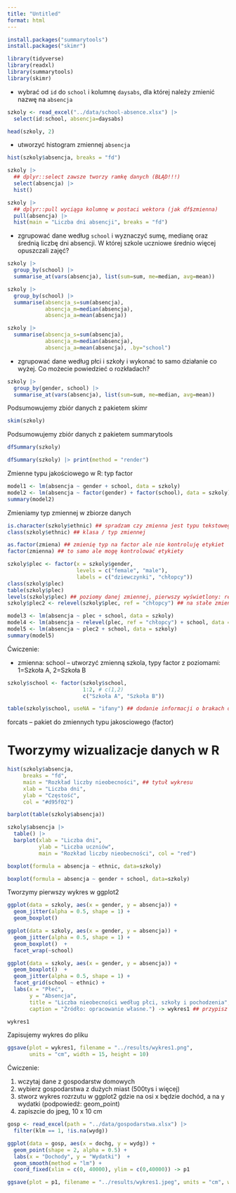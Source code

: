```yaml
---
title: "Untitled"
format: html
---
```


```r
install.packages("summarytools")
install.packages("skimr")
```

```r
library(tidyverse)
library(readxl)
library(summarytools)
library(skimr)
```

+ wybrać od `id` do `school` i kolumnę `daysabs`, dla której należy zmienić nazwę na `absencja`

```r
szkoly <- read_excel("../data/school-absence.xlsx") |>
  select(id:school, absencja=daysabs)

head(szkoly, 2)
```

+ utworzyć histogram zmiennej `absencja`

```r
hist(szkoly$absencja, breaks = "fd")

szkoly |> 
  ## dplyr::select zawsze tworzy ramkę danych (BŁĄD!!!)
  select(absencja) |>  
  hist()

szkoly |> 
  ## dplyr::pull wyciąga kolumnę w postaci wektora (jak df$zmienna)
  pull(absencja) |> 
  hist(main = "Liczba dni absencji", breaks = "fd")
```

+ zgrupować dane według `school` i wyznaczyć sumę, medianę oraz średnią liczbę dni absencji. W której szkole uczniowe średnio więcej opuszczali zajęć?

```r
szkoly |>
  group_by(school) |>
  summarise_at(vars(absencja), list(sum=sum, me=median, avg=mean))

szkoly |>
  group_by(school) |>
  summarise(absencja_s=sum(absencja),
            absencja_m=median(absencja),
            absencja_a=mean(absencja))

szkoly |>
  summarise(absencja_s=sum(absencja),
            absencja_m=median(absencja),
            absencja_a=mean(absencja), .by="school")
```

+ zgrupować dane według płci i szkoły i wykonać to samo działanie co wyżej. Co możecie powiedzieć o rozkładach? 
        
```r
szkoly |>
  group_by(gender, school) |>
  summarise_at(vars(absencja), list(sum=sum, me=median, avg=mean))
```

Podsumowujemy zbiór danych z pakietem skimr

```r
skim(szkoly)
```

Podsumowujemy zbiór danych z pakietem summarytools

```r
dfSummary(szkoly)

dfSummary(szkoly) |> print(method = "render")
```

Zmienne typu jakościowego w R: typ factor

```r
model1 <- lm(absencja ~ gender + school, data = szkoly)
model2 <- lm(absencja ~ factor(gender) + factor(school), data = szkoly)
summary(model2)
```

Zmieniamy typ zmiennej w zbiorze danych

```r
is.character(szkoly$ethnic) ## spradzam czy zmienna jest typu tekstowego
class(szkoly$ethnic) ## klasa / typ zmiennej
```

```r
as.factor(zmiena) ## zmienię typ na factor ale nie kontroluję etykiet
factor(zmienna) ## to samo ale mogę kontrolować etykiety
```

```r
szkoly$plec <- factor(x = szkoly$gender, 
                      levels = c("female", "male"),
                      labels = c("dziewczynki", "chłopcy"))
class(szkoly$plec)
table(szkoly$plec)
levels(szkoly$plec) ## poziomy danej zmiennej, pierwszy wyświetlony: referencyjny
szkoly$plec2 <- relevel(szkoly$plec, ref = "chłopcy") ## na stałe zmieniam poziom referencyjny
```

```r
model3 <- lm(absencja ~ plec + school, data = szkoly)
model4 <- lm(absencja ~ relevel(plec, ref = "chłopcy") + school, data = szkoly)
model5 <- lm(absencja ~ plec2 + school, data = szkoly)
summary(model5)
```

Ćwiczenie:

- zmienna: school -- utworzyć zmienną szkola, typy factor z poziomami: 1=Szkoła A, 2=Szkoła B

```r
szkoly$school <- factor(szkoly$school, 
                        1:2, # c(1,2)
                        c("Szkoła A", "Szkoła B"))

table(szkoly$school, useNA = "ifany") ## dodanie informacji o brakach danych
```

forcats -- pakiet do zmiennych typu jakosciowego (factor)

# Tworzymy wizualizacje danych w R

```r
hist(szkoly$absencja, 
     breaks = "fd",
     main = "Rozkład liczby nieobecności", ## tytuł wykresu
     xlab = "Liczba dni",  
     ylab = "Częstość",
     col = "#d95f02")
```
```r
barplot(table(szkoly$absencja))

szkoly$absencja |> 
  table() |> 
  barplot(xlab = "Liczba dni",
          ylab = "Liczba uczniów", 
          main = "Rozkład liczby nieobecności", col = "red")
```

```r
boxplot(formula = absencja ~ ethnic, data=szkoly)

boxplot(formula = absencja ~ gender + school, data=szkoly)
```

Tworzymy pierwszy wykres w ggplot2

```r
ggplot(data = szkoly, aes(x = gender, y = absencja)) +
  geom_jitter(alpha = 0.5, shape = 1) + 
  geom_boxplot() 

ggplot(data = szkoly, aes(x = gender, y = absencja)) +
  geom_jitter(alpha = 0.5, shape = 1) + 
  geom_boxplot()  +
  facet_wrap(~school)
```
```r
ggplot(data = szkoly, aes(x = gender, y = absencja)) +
  geom_boxplot()  +
  geom_jitter(alpha = 0.5, shape = 1) +
  facet_grid(school ~ ethnic) +
  labs(x = "Płeć", 
       y = "Absencja", 
       title = "Liczba nieobecności według płci, szkoły i pochodzenia",
       caption = "Źródło: opracowanie własne.") -> wykres1 ## przypisz wykres do obiektu o nazwie wykres1

wykres1
```

Zapisujemy wykres do pliku

```r
ggsave(plot = wykres1, filename = "../results/wykres1.png", 
       units = "cm", width = 15, height = 10)
```

Ćwiczenie:

1. wczytaj dane z gospodarstw domowych
2. wybierz gospodarstwa z dużych miast (500tys i więcej)
3. stworz wykres rozrzutu w ggplot2 gdzie na osi x będzie dochód, a na y wydatki (podpowiedź: geom_point)
4. zapiszcie do jpeg, 10 x 10 cm

```r
gosp <- read_excel(path = "../data/gospodarstwa.xlsx") |>
  filter(klm == 1, !is.na(wydg)) 

ggplot(data = gosp, aes(x = dochg, y = wydg)) +
  geom_point(shape = 2, alpha = 0.5) +
  labs(x = "Dochody", y = "Wydatki")  +
  geom_smooth(method = "lm") +
  coord_fixed(xlim = c(0, 40000), ylim = c(0,40000)) -> p1

ggsave(plot = p1, filename = "../results/wykres1.jpeg", units = "cm", width = 10, height = 10)
```


